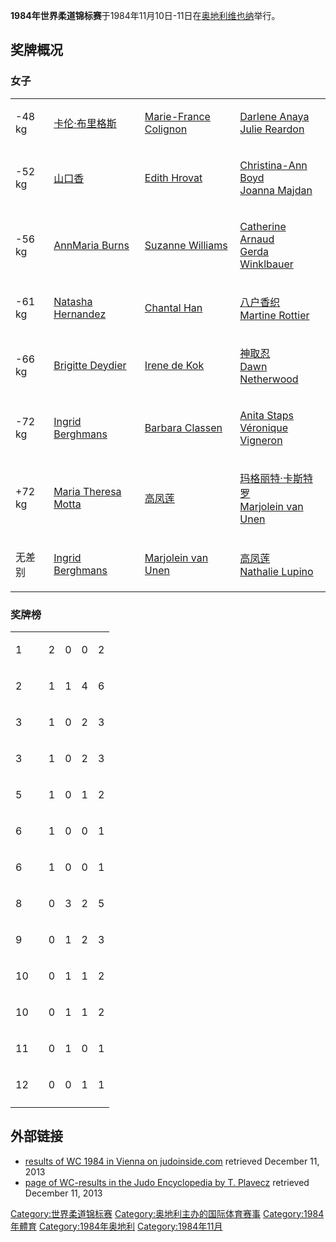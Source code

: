 '''1984年世界柔道锦标赛'''于1984年11月10日-11日在[[奥地利|奥地利]][[维也纳|维也纳]]举行。

==奖牌概况==

===女子===
{| {{MedalistTable|type=项目}}
|-
|<nowiki>-48 kg</nowiki>
|{{flagicon|GBR}} [[卡伦·布里格斯_(柔道运动员)|卡伦·布里格斯]]
|{{flagicon|FRA}} [[Marie-France_Colignon|Marie-France Colignon]]
|{{flagicon|USA}} [[Darlene_Anaya|Darlene Anaya]] <br> {{flagicon|AUS}} [[Julie_Reardon|Julie Reardon]]
|-
|<nowiki>-52 kg</nowiki>
|{{flagicon|JPN}} [[山口香|山口香]]
|{{flagicon|AUT}} [[Edith_Hrovat|Edith Hrovat]]
|{{flagicon|AUS}} [[Christina-Ann_Boyd|Christina-Ann Boyd]] <br> {{flagicon|POL}} [[Joanna_Majdan|Joanna Majdan]]
|-
|<nowiki>-56 kg</nowiki>
|{{flagicon|USA}} [[Ann_Maria_Rousey_DeMars|AnnMaria Burns]]
|{{flagicon|AUS}} [[Suzanne_Williams|Suzanne Williams]]
|{{flagicon|FRA}} [[Catherine_Arnaud|Catherine Arnaud]] <br> {{flagicon|AUT}} [[Gerda_Winklbauer|Gerda Winklbauer]]
|-
|<nowiki>-61 kg</nowiki>
|{{flagicon|VEN}} [[Natasha_Hernandez|Natasha Hernandez]]
|{{flagicon|NED}} [[Chantal_Han|Chantal Han]]
|{{flagicon|JPN}} [[八户香织|八户香织]] <br> {{flagicon|FRA}} [[Martine_Rottier|Martine Rottier]]
|-
|<nowiki>-66 kg</nowiki>
|{{flagicon|FRA}} [[Brigitte_Deydier|Brigitte Deydier]]
|{{flagicon|NED}} [[Irene_de_Kok|Irene de Kok]]
|{{flagicon|JPN}} [[神取忍|神取忍]] <br> {{flagicon|GBR}} [[Dawn_Netherwood|Dawn Netherwood]]
|-
|<nowiki>-72 kg</nowiki>
|{{flagicon|BEL}} [[Ingrid_Berghmans|Ingrid Berghmans]]
|{{flagicon|GER}} [[Barbara_Classen|Barbara Classen]]
|{{flagicon|NED}} [[Anita_Staps|Anita Staps]] <br> {{flagicon|FRA}} [[Véronique_Vigneron|Véronique Vigneron]]
|-
|<nowiki>+72 kg</nowiki>
|{{flagicon|ITA}} [[Maria_Theresa_Motta|Maria Theresa Motta]]
|{{flagicon|CHN}} [[高凤莲|高凤莲]]
|{{flagicon|USA}} [[玛格丽特·卡斯特罗|玛格丽特·卡斯特罗]] <br> {{flagicon|NED}} [[Marjolein_van_Unen|Marjolein van Unen]]
|-
|无差别
|{{flagicon|BEL}} [[Ingrid_Berghmans|Ingrid Berghmans]]
|{{flagicon|NED}} [[Marjolein_van_Unen|Marjolein van Unen]]
|{{flagicon|CHN}} [[高凤莲|高凤莲]] <br> {{flagicon|FRA}} [[Nathalie_Lupino|Nathalie Lupino]]
|}

=== 奖牌榜 ===
{| {{RankedMedalTable}}
|-
| 1 || align="left"|{{flagcountry|BEL}} || 2 || 0 || 0 || 2
|-
| 2 || align="left"|{{flagcountry|FRA}} || 1 || 1 || 4 || 6
|- 
| 3 || align="left"|{{flagcountry|USA}} || 1 || 0 || 2 || 3
|-
| 3 || align="left"|{{flagcountry|JPN}} || 1 || 0 || 2 || 3
|-
| 5 || align="left"|{{flagcountry|GBR}} || 1 || 0 || 1 || 2
|-
| 6 || align="left"|{{flagcountry|ITA}} || 1 || 0 || 0 || 1
|-
| 6 || align="left"|{{flagcountry|VEN}} || 1 || 0 || 0 || 1
|-
| 8 || align="left"|{{flagcountry|NED}} || 0 || 3 || 2 || 5
|-
| 9 || align="left"|{{flagcountry|AUS}} || 0 || 1 || 2 || 3
|-
| 10 || align="left"|{{flagcountry|AUT}} || 0 || 1 || 1 || 2
|-
| 10 || align="left"|{{flagcountry|CHN}} || 0 || 1 || 1 || 2
|-
| 11 || align="left"|{{flagcountry|GER}} || 0 || 1 || 0 || 1
|-
| 12 || align="left"|{{flagcountry|POL}} || 0 || 0 || 1 || 1
|-
|}

==外部链接==
*[http://www.judoinside.com/event/view/20/ results of WC 1984 in Vienna on judoinside.com]{{Wayback|url=http://www.judoinside.com/event/view/20/ |date=20160514151054 }} retrieved December 11, 2013
*[http://judoencyclopedia.jimdo.com/world-championships/ page of WC-results in the Judo Encyclopedia by T. Plavecz]{{Wayback|url=http://judoencyclopedia.jimdo.com/world-championships/ |date=20190529173848 }} retrieved December 11, 2013

{{WC Judo}}

[[Category:世界柔道锦标赛|Category:世界柔道锦标赛]]
[[Category:奥地利主办的国际体育赛事|Category:奥地利主办的国际体育赛事]]
[[Category:1984年體育|Category:1984年體育]]
[[Category:1984年奥地利|Category:1984年奥地利]]
[[Category:1984年11月|Category:1984年11月]]